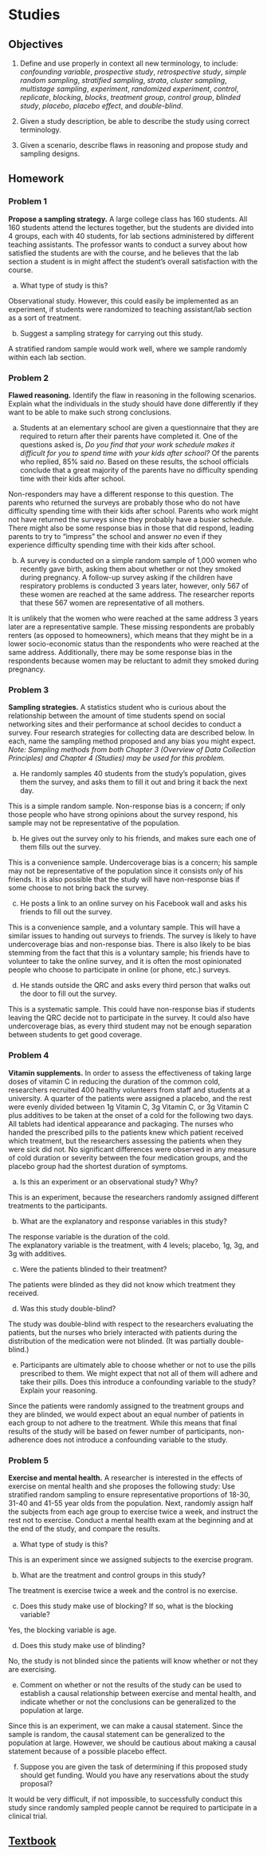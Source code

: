 # Studies {#STUDY}

## Objectives

1) Define and use properly in context all new terminology, to include: *confounding variable*, *prospective study*, *retrospective study*, *simple random sampling*, *stratified sampling*, *strata*, *cluster sampling*, *multistage sampling*, *experiment*, *randomized experiment*, *control*, *replicate*, *blocking*, *blocks*, *treatment group*, *control group*, *blinded study*, *placebo*, *placebo effect*, and *double-blind*.  

2) Given a study description, be able to describe the study using correct terminology.  

3) Given a scenario, describe flaws in reasoning and propose study and sampling designs.  


## Homework  

### Problem 1  

**Propose a sampling strategy.** A large college class has 160 students. All 160 students attend the lectures together, but the students are divided into 4 groups, each with 40 students, for lab sections administered by different teaching assistants. The professor wants to conduct a survey about how satisfied the students are with the course, and he believes that the lab section a student is in might affect the student's overall satisfaction with the course.

a. What type of study is this?  

Observational study. However, this could easily be implemented as an experiment, if students were randomized to teaching assistant/lab section as a sort of treatment.  


b. Suggest a sampling strategy for carrying out this study. 

A stratified random sample would work well, where we sample randomly within each lab section.  



### Problem 2  

**Flawed reasoning.** Identify the flaw in reasoning in the following scenarios. Explain what the individuals in the study should have done differently if they want to be able to make such strong conclusions.

a. Students at an elementary school are given a questionnaire that they are required to return after their parents have completed it. One of the questions asked is, *Do you find that your work schedule makes it difficult for you to spend time with your kids after school?* Of the parents who replied, 85% said *no*. Based on these results, the school officials conclude that a great majority of the parents have no difficulty spending time with their kids after school. 

Non-responders may have a different response to this question. The parents who returned the surveys are probably those who do not have difficulty spending time with their kids after school. Parents who work might not have returned the surveys since they probably have a busier schedule. There might also be some response bias in those that did respond, leading parents to try to "impress" the school and answer *no* even if they experience difficulty spending time with their kids after school.  


b. A survey is conducted on a simple random sample of 1,000 women who recently gave birth, asking them about whether or not they smoked during pregnancy. A follow-up survey asking if the children have respiratory problems is conducted 3 years later, however, only 567 of these women are reached at the same address. The researcher reports that these 567 women are representative of all mothers.

It is unlikely that the women who were reached at the same address 3 years later are a representative sample. These missing respondents are probably renters (as opposed to homeowners), which means that they might be in a lower socio-economic status than the respondents who were reached at the same address. Additionally, there may be some response bias in the respondents because women may be reluctant to admit they smoked during pregnancy.  



### Problem 3

**Sampling strategies.** A statistics student who is curious about the relationship between the amount of time students spend on social networking sites and their performance at school decides to conduct a survey. Four research strategies for collecting data are described below. In each, name the sampling method proposed and any bias you might expect. *Note: Sampling methods from both Chapter 3 (Overview of Data Collection Principles) and Chapter 4 (Studies) may be used for this problem.*

a. He randomly samples 40 students from the study's population, gives them the survey, and asks them to fill it out and bring it back the next day.  

This is a simple random sample. Non-response bias is a concern; if only those people who have strong opinions about the survey respond, his sample may not be representative of the population. 

b. He gives out the survey only to his friends, and makes sure each one of them fills out the survey.    

This is a convenience sample. Undercoverage bias is a concern; his sample may not be representative of the population since it consists only of his friends. It is also possible that the study will have non-response bias if some choose to not bring back the survey.

c. He posts a link to an online survey on his Facebook wall and asks his friends to fill out the survey.   

This is a convenience sample, and a voluntary sample. This will have a similar issues to handing out surveys to friends. The survey is likely to have undercoverage bias and non-response bias. There is also likely to be bias stemming from the fact that this is a voluntary sample; his friends have to volunteer to take the online survey, and it is often the most opinionated people who choose to participate in online (or phone, etc.) surveys. 

d. He stands outside the QRC and asks every third person that walks out the door to fill out the survey.

This is a systematic sample. This could have non-response bias if students leaving the QRC decide not to participate in the survey. It could also have undercoverage bias, as every third student may not be enough separation between students to get good coverage.
 


### Problem 4 

**Vitamin supplements.** In order to assess the effectiveness of taking large doses of vitamin C in reducing the duration of the common cold, researchers recruited 400 healthy volunteers from staff and students at a university. A quarter of the patients were assigned a placebo, and the rest were evenly divided between 1g Vitamin C,  3g Vitamin C, or 3g Vitamin C plus additives to be taken at the onset of a cold for the following two days. All tablets had identical appearance and packaging. The nurses who handed the prescribed pills to the patients knew which patient received which treatment, but the researchers assessing the patients when they were sick did not. No significant differences were observed in any measure of cold duration or severity between the four medication groups, and the placebo group had the shortest duration of symptoms.

a. Is this an experiment or an observational study? Why?  

This is an experiment, because the researchers randomly assigned different treatments to the participants.

b. What are the explanatory and response variables in this study?  

The response variable is the duration of the cold.  
The explanatory variable is the treatment, with 4 levels; placebo, 1g, 3g, and 3g with additives. 

c. Were the patients blinded to their treatment?  

The patients were blinded as they did not know which treatment they received.  

d. Was this study double-blind?  

The study was double-blind with respect to the researchers evaluating the patients, but the nurses who briely interacted with patients during the distribution of the medication were not blinded. (It was partially double-blind.) 

e. Participants are ultimately able to choose whether or not to use the pills prescribed to them. We might expect that not all of them will adhere and take their pills. Does this introduce a confounding variable to the study? Explain your reasoning.  

Since the patients were randomly assigned to the treatment groups and they are blinded, we would expect about an equal number of patients in each group to not adhere to the treatment. While this means that final results of the study will be based on fewer number of participants, non-adherence does not introduce a confounding variable to the study. 



### Problem 5  

**Exercise and mental health.** A researcher is interested in the effects of exercise on mental health and she proposes the following study: Use stratified random sampling to ensure representative proportions of 18-30, 31-40 and 41-55 year olds from the population. Next, randomly assign half the subjects from each age group to exercise twice a week, and instruct the rest not to exercise. Conduct a mental health exam at the beginning and at the end of the study, and compare the results.

a. What type of study is this?  

This is an experiment since we assigned subjects to the exercise program.  

b. What are the treatment and control groups in this study?  

The treatment is exercise twice a week and the control is no exercise. 

c. Does this study make use of blocking? If so, what is the blocking variable?  

Yes, the blocking variable is age. 

d. Does this study make use of blinding?  

No, the study is not blinded since the patients will know whether or not they are exercising. 

e. Comment on whether or not the results of the study can be used to establish a causal relationship between exercise and mental health, and indicate whether or not the conclusions can be generalized to the population at large.  

Since this is an experiment, we can make a causal statement. Since the sample is random, the causal statement can be generalized to the population at large. However, we should be cautious about making a causal statement because of a possible placebo effect.  

f. Suppose you are given the task of determining if this proposed study should get funding. Would you have any reservations about the study proposal?  

It would be very difficult, if not impossible, to successfully conduct this study since randomly sampled people cannot be required to participate in a clinical trial.  


## [Textbook](https://ds-usafa.github.io/Computational-Probability-and-Statistics/STUDY.html) {-}
